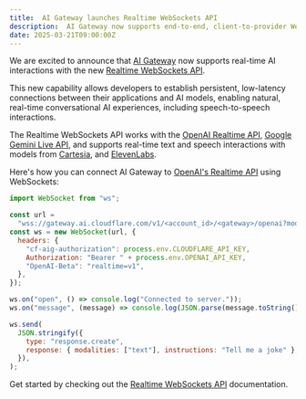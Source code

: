 ```yaml
---
title:  AI Gateway launches Realtime WebSockets API
description:  AI Gateway now supports end-to-end, client-to-provider WebSockets 
date: 2025-03-21T09:00:00Z
---
```

We are excited to announce that [AI Gateway](/ai-gateway/) now supports real-time AI interactions with the new [Realtime WebSockets API](/ai-gateway/configuration/websockets-api/realtime-api/). 

This new capability allows developers to establish persistent, low-latency connections between their applications and AI models, enabling natural, real-time conversational AI experiences, including speech-to-speech interactions.

The Realtime WebSockets API works with the [OpenAI Realtime API](https://platform.openai.com/docs/guides/realtime#connect-with-websockets), [Google Gemini Live API](https://ai.google.dev/gemini-api/docs/multimodal-live), and supports real-time text and speech interactions with models from [Cartesia](https://docs.cartesia.ai/api-reference/tts/tts), and [ElevenLabs](https://elevenlabs.io/docs/conversational-ai/api-reference/conversational-ai/websocket).

Here's how you can connect AI Gateway to [OpenAI's Realtime API](https://platform.openai.com/docs/guides/realtime#connect-with-websockets) using WebSockets:
```javascript title="OpenAI Realtime API example"
import WebSocket from "ws";

const url =
  "wss://gateway.ai.cloudflare.com/v1/<account_id>/<gateway>/openai?model=gpt-4o-realtime-preview-2024-12-17";
const ws = new WebSocket(url, {
  headers: {
    "cf-aig-authorization": process.env.CLOUDFLARE_API_KEY,
    Authorization: "Bearer " + process.env.OPENAI_API_KEY,
    "OpenAI-Beta": "realtime=v1",
  },
});

ws.on("open", () => console.log("Connected to server."));
ws.on("message", (message) => console.log(JSON.parse(message.toString())));

ws.send(
  JSON.stringify({
    type: "response.create",
    response: { modalities: ["text"], instructions: "Tell me a joke" },
  }),
);
```

Get started by checking out the [Realtime WebSockets API](/ai-gateway/configuration/websockets-api/realtime-api/) documentation.
